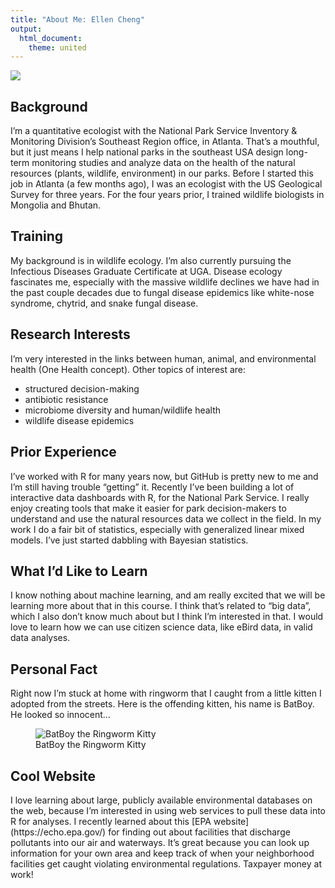```yaml
---
title: "About Me: Ellen Cheng"
output: 
  html_document:
    theme: united
---
```

![](ECheng_photo.jpeg)

## Background
I'm a quantitative ecologist with the National Park Service Inventory & Monitoring Division's Southeast Region office, in Atlanta. That's a mouthful, but it just means I help national parks in the southeast USA design long-term monitoring studies and analyze data on the health of the natural resources (plants, wildlife, environment) in our parks. Before I started this job in Atlanta (a few months ago), I was an ecologist with the US Geological Survey for three years. For the four years prior, I trained wildlife biologists in Mongolia and Bhutan.

## Training
My background is in wildlife ecology. I'm also currently pursuing the Infectious Diseases Graduate Certificate at UGA. Disease ecology fascinates me, especially with the massive wildlife declines we have had in the past couple decades due to fungal disease epidemics like white-nose syndrome, chytrid, and snake fungal disease.

## Research Interests
I'm very interested in the links between human, animal, and environmental health (One Health concept). Other  topics of interest are:

* structured decision-making
* antibiotic resistance
* microbiome diversity and human/wildlife health
* wildlife disease epidemics

## Prior Experience
I've worked with R for many years now, but GitHub is pretty new to me and I'm still having trouble "getting" it. Recently I've been building a lot of interactive data dashboards with R, for the National Park Service. I really enjoy creating tools that make it easier for park decision-makers to understand and use the natural resources data we collect in the field. In my work I do a fair bit of statistics, especially with generalized linear mixed models. I've just started dabbling with Bayesian statistics. 

## What I'd Like to Learn
I know nothing about machine learning, and am really excited that we will be learning more about that in this course. I think that's related to "big data", which I also don't know much about but I think I'm interested in that. I would love to learn how we can use citizen science data, like eBird data, in valid data analyses.

## Personal Fact
Right now I'm stuck at home with ringworm that I caught from a little kitten I adopted from the streets. Here is the offending kitten, his name is BatBoy. He looked so innocent...

![BatBoy the Ringworm Kitty](BatBoy.jpg)

## Cool Website
I love learning about large, publicly available environmental databases on the web, because I'm interested in using web services to pull these data into R for analyses. I recently learned about this [EPA website] (https://echo.epa.gov/) for finding out about facilities that discharge pollutants into our air and waterways. It's great because you can look up information for your own area and keep track of when your neighborhood facilities get caught violating environmental regulations. Taxpayer money at work!

